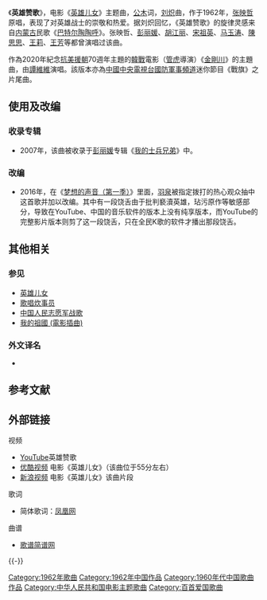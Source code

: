《'''英雄赞歌'''》，电影《[[英雄儿女|英雄儿女]]》主题曲，[[公木|公木]]词，[[刘炽|刘炽]]曲，作于1962年，[[张映哲|张映哲]]原唱，表现了对英雄战士的崇敬和热爱。据刘炽回忆，《英雄赞歌》的旋律灵感来自[[内蒙古|内蒙古]]民歌《[[巴特尔陶陶呼|巴特尔陶陶呼]]》。张映哲、[[彭丽媛|彭丽媛]]、[[胡江丽|胡江丽]]、[[宋祖英|宋祖英]]、[[马玉涛|马玉涛]]、[[陳思思_(歌手)|陳思思]]、[[王莉_(1980年)|王莉]]、[[王芳_(歌手)|王芳]]等都曾演唱过该曲。

作為2020年紀念[[抗美援朝|抗美援朝]]70週年主題的[[韓戰|韓戰]]電影（[[管虎|管虎]]導演）《[[金刚川_(电影)|金剛川]]》的主題曲，由[[譚維維|譚維維]]演唱。該版本亦為[[中國中央電視台國防軍事頻道|中國中央電視台國防軍事頻道]]迷你節目《戰旗》之片尾曲。

== 使用及改编 ==

=== 收录专辑 ===
*2007年，该曲被收录于[[彭丽媛|彭丽媛]]专辑《[[我的士兵兄弟|我的士兵兄弟]]》中。

=== 改编 ===
*2016年，在《[[梦想的声音_(第一季)|梦想的声音（第一季）]]》里面，[[羽泉|羽泉]]被指定拨打的热心观众抽中这首歌并加以改编。其中有一段饶舌由于批判褻瀆英雄，玷污原作等敏感部分，导致在YouTube、中国的音乐软件的版本上没有纯享版本，而YouTube的完整影片版本则剪了这一段饶舌，只在全民K歌的软件才播出那段饶舌。

== 其他相关 ==
=== 参见 ===
*[[英雄儿女|英雄儿女]]
*[[歌唱炊事员|歌唱炊事员]]
*[[中国人民志愿军战歌|中国人民志愿军战歌]]
*[[我的祖國_(電影插曲)|我的祖國 (電影插曲)]]

=== 外文译名 ===
*{{lang-fr|''Ode aux héros''}}

== 参考文献 ==
<references />
== 外部链接 ==
;视频
*[https://www.youtube.com/watch?v=jiHsgaOz_T8 YouTube]英雄赞歌
* [http://v.youku.com/v_show/id_XMjU2MTI3MjEy.html 优酷视频] 电影《英雄儿女》（该曲位于55分左右）
* [http://video.sina.com.cn/v/b/25306027-1192545081.html 新浪视频] 电影《英雄儿女》该曲片段

;歌词
* 简体歌词：[http://news.ifeng.com/gundong/detail_2011_06/09/6905553_0.shtml 凤凰网]

;曲谱
* [http://www.jianpu.cn/pu/85/85559.htm 歌谱简谱网]

{{-}}
{{中宣部推荐100首爱国歌曲}}
{{放歌九十年|cat|Y英}}
[[Category:1962年歌曲|Category:1962年歌曲]]
[[Category:1962年中国作品|Category:1962年中国作品]]
[[Category:1960年代中国歌曲作品|Category:1960年代中国歌曲作品]]
[[Category:中华人民共和国电影主题歌曲|Category:中华人民共和国电影主题歌曲]]
[[Category:百首爱国歌曲|Category:百首爱国歌曲]]